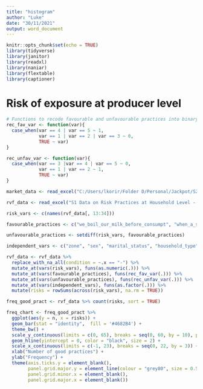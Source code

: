 ---
title: "histogram"
author: "Luke"
date: "30/11/2021"
output: word_document
---
  
  ```{r setup, include=FALSE, cache=FALSE}
knitr::opts_chunk$set(echo = TRUE)
library(tidyverse)
library(janitor)
library(readxl)
library(naniar)
library(flextable)
library(captioner)
```
# Risk of exposure at producer level

```{r load, include=FALSE}
# Functions to recode favourable and unfavourable practices into binary
rec_fav_var <- function(var){
  case_when(var == 4 | var == 5 ~ 1,
            var == 1 | var == 2 | var == 3 ~ 0,
            TRUE ~ var)
}

rec_unfav_var <- function(var){
  case_when(var == 3 |var == 4 | var == 5 ~ 0,
            var == 1 | var == 2 ~ 1,
            TRUE ~ var)
}

market_data <- read_excel("C:/Users/lkorir/Folder D/Personal/Jackpot/S2 Market Survey Data.xlsx") %>%  clean_names()

rvf_data <- read_excel("S1 Data on Risk Practices at Household Level - with marked variables.xls") %>%  clean_names()

risk_vars <- c(names(rvf_data[, 13:34]))

favourable_practices <- c("we_boil_our_milk_before_consumpt", "when_a_sick_animal_dies_we_immee", "when_a_sick_animal_dies_we_immed", "when_we_slaughter_an_animal_we", "when_an_animal_aborts_we_bury_th", "when_an_animal_aborts_we_throw_t", "when_your_cattle_sheep_and_goat_a")

unfavourable_practices <- setdiff(risk_vars, favourable_practices)

independent_vars <- c("zone", "sex", "marital_status", "household_type", "highest_level_of_education", "tribe", "main_livelihood_activity_recoded")

rvf_data <- rvf_data %>%
  replace_with_na_all(condition = ~.x == "-") %>% 
  mutate_at(vars(risk_vars), funs(as.numeric(.))) %>% 
  mutate_at(vars(favourable_practices), funs(rec_fav_var(.))) %>%
  mutate_at(vars(unfavourable_practices), funs(rec_unfav_var(.))) %>% 
  mutate_at(vars(independent_vars), funs(as.factor(.))) %>% 
  mutate(risks = rowSums(across(risk_vars), na.rm = TRUE))

freq_good_pract <- rvf_data %>% count(risks, sort = TRUE)

freq_chart <- freq_good_pract %>%
  ggplot(aes(y = n, x = risks)) +
  geom_bar(stat = "identity",  fill = '#4682B4') +
  theme_bw() +
  scale_y_continuous(limits = c(0, 65), breaks = seq(0, 60, by = 10), position = 'left', expand = c(0,0)) +
  geom_hline(yintercept = 0, color = "black", size = 2) +
  scale_x_continuous(limits = c(-1, 23), breaks = seq(0, 22, by = 3)) +
  xlab("Number of good practices") +
  ylab("Frequency") +
  theme(axis.ticks.y = element_blank(),
        panel.grid.major.y = element_line(colour = "grey80", size = 0.5),
        panel.grid.minor.x = element_blank(),
        panel.grid.major.x = element_blank()) 
```
